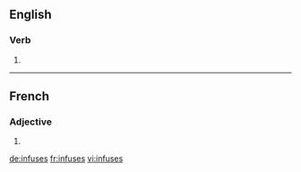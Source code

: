 ==English==

===Verb===
{{head|en}}

# {{en-third-person singular of|infuse}}

----

==French==

===Adjective===
{{fr-adj-form}} {{f-p}}

# {{feminine plural of|infus|lang=fr}}

[[de:infuses]]
[[fr:infuses]]
[[vi:infuses]]